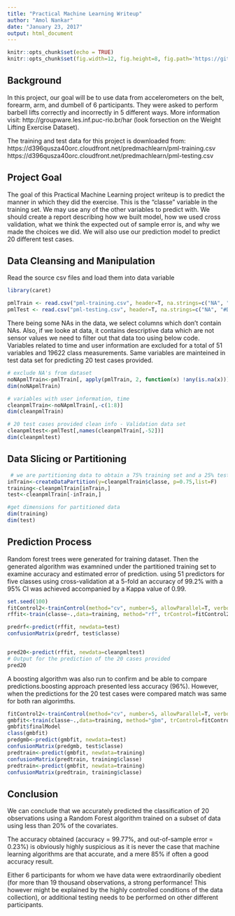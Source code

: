 ---
title: "Practical Machine Learning Writeup"
author: "Amol Nankar"
date: "January 23, 2017"
output: html_document
---

```{r setup, include=FALSE}
knitr::opts_chunk$set(echo = TRUE)
knitr::opts_chunk$set(fig.width=12, fig.height=8, fig.path='https://github.com/nankar/Practical-Machine-Learning')
```

## Background

In this project, our goal will be to use data from accelerometers on the belt, forearm, arm, and dumbell of 6 participants. They were asked to perform barbell lifts correctly and incorrectly in 5 different ways. More information visit: http://groupware.les.inf.puc-rio.br/har (look forsection on the Weight Lifting Exercise Dataset).

The training and test data for this project is downloaded from:
https://d396qusza40orc.cloudfront.net/predmachlearn/pml-training.csv
https://d396qusza40orc.cloudfront.net/predmachlearn/pml-testing.csv


## Project Goal

The goal of this Practical Machine Learning project writeup is to predict the manner in which they did the exercise. This is the "classe" variable in the training set. We may use any of the other variables to predict with. We should create a report describing how we built model, how we used cross validation, what we think the expected out of sample error is, and why we made the choices we did. We will also use our prediction model to predict 20 different test cases.

## Data Cleansing and Manipulation

Read the source csv files and load them into data variable
```{r , echo=TRUE}
library(caret)

pmlTrain <- read.csv("pml-training.csv", header=T, na.strings=c("NA", "#DIV/0!"))
pmlTest <- read.csv("pml-testing.csv", header=T, na.strings=c("NA", "#DIV/0!"))
```

There being some NAs in the data, we select columns which don't contain NAs. Also, if we looke at data, it contains descriptive data which are not sensor values we need to filter out that data too using below code.
Variables related to time and user information are excluded for a total of 51 variables and 19622 class measurements. Same variables are mainteined in test data set for predicting 20 test cases provided.

```{r , echo=TRUE}
# exclude NA's from dataset
noNApmlTrain<-pmlTrain[, apply(pmlTrain, 2, function(x) !any(is.na(x)))] 
dim(noNApmlTrain)

# variables with user information, time
cleanpmlTrain<-noNApmlTrain[,-c(1:8)]
dim(cleanpmlTrain)

# 20 test cases provided clean info - Validation data set
cleanpmltest<-pmlTest[,names(cleanpmlTrain[,-52])]
dim(cleanpmltest)
```

## Data Slicing or Partitioning
```{r , echo=TRUE}
 # we are partitioning data to obtain a 75% training set and a 25% test set
inTrain<-createDataPartition(y=cleanpmlTrain$classe, p=0.75,list=F)
training<-cleanpmlTrain[inTrain,] 
test<-cleanpmlTrain[-inTrain,] 

#get dimensions for partitioned data
dim(training)
dim(test)
```

## Prediction Process
Random forest trees were generated for training dataset. Then the generated algorithm was examnined under the partitioned training set to examine accuracy and estimated error of prediction. using 51 predictors for five classes using cross-validation at a 5-fold an accuracy of 99.2% with a 95% CI was achieved accompanied by a Kappa value of 0.99.

```{r , echo=TRUE}
set.seed(100)
fitControl2<-trainControl(method="cv", number=5, allowParallel=T, verbose=T)
rffit<-train(classe~.,data=training, method="rf", trControl=fitControl2, verbose=F)

predrf<-predict(rffit, newdata=test)
confusionMatrix(predrf, test$classe)


pred20<-predict(rffit, newdata=cleanpmltest)
# Output for the prediction of the 20 cases provided
pred20
```

A boosting algorithm was also run to confirm and be able to compare predictions.boosting approach presented less accuracy (96%). However, when the predictions for the 20 test cases were compared match was same for both ran algorimths.

```{r , echo=TRUE}
fitControl2<-trainControl(method="cv", number=5, allowParallel=T, verbose=T)
gmbfit<-train(classe~.,data=training, method="gbm", trControl=fitControl2, verbose=F)
gmbfit$finalModel
class(gmbfit)
predgmb<-predict(gmbfit, newdata=test)
confusionMatrix(predgmb, test$classe)
predtrain<-predict(gmbfit, newdata=training)
confusionMatrix(predtrain, training$classe)
predtrain<-predict(gmbfit, newdata=training)
confusionMatrix(predtrain, training$classe)
```

## Conclusion

We can conclude that we accurately predicted the classification of 20 observations using a Random Forest algorithm trained on a subset of data using less than 20% of the covariates.

The accuracy obtained (accuracy = 99.77%, and out-of-sample error = 0.23%) is obviously highly suspicious as it is never the case that machine learning algorithms are that accurate, and a mere 85% if often a good accuracy result.

Either 6 participants for whom we have data were extraordinarily obedient (for more than 19 thousand observations, a strong performance! This however might be explained by the highly controlled conditions of the data collection), or additional testing needs to be performed on other different participants.
